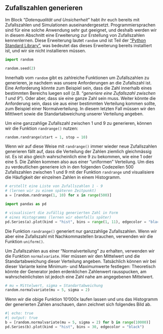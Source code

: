 

## Zufallszahlen generieren {#sec-random-numbers}

Im Block "*Datenqualität und Unsicherheit*" habt ihr euch bereits mit Zufallszahlen und Simulationen auseinandergesetzt. Programmiersprachen sind für eine solche Anwendung sehr gut geeignet, und deshalb werden wir in diesem Abschnitt eine Erweiterung zur Erstellung von Zufallszahlen kennenlernen. Diese Erweiterung lautet `random` und ist Teil der ["Python Standard Library"](https://en.wikibooks.org/wiki/Python_Programming/Standard_Library), was bedeutet das dieses Erweiterung bereits installiert ist, und wir sie nicht installieren müssen. 

```python
import random
```

```python
random.seed(2)
```

Innerhalb vom `random` gibt es zahlreiche Funktionen um Zufallszahlen zu generieren, je nachdem was unsere Anforderungen an die Zufallszahl ist. Eine Anforderung könnte zum Beispiel sein, dass die Zahl innerhalb eines bestimmten Bereichs luegen soll (z.B. "*generiere eine Zufallszahl zwischen 1 und 9*"). Oder aber, dass sie eine ganze Zahl sein muss. Weiter könnte die Anforderung sein, dass sie aus einer bestimmten Verteilung kommen sollte, zum Beispiel einer Normalverteilung. In diesem letzten Fall müssen wir den Mittlwert sowie die Standartabweichung unserer Verteilung angeben.

Um eine ganzzahlige Zufallszahl zwischen 1 und 9 zu generieren, können wir die Funktion `randrange()` nutzen:

```python
random.randrange(start = 1, stop = 10)
```

Wenn wir auf diese Weise mit `randrange()` immer wieder neue Zufallszahlen generieren fällt auf, dass die Verteilung der Zahlen ziemlich gleichmässig ist. Es ist also gleich wahrscheinlich eine 9 zu bekommen, wie eine 1 oder eine 5. Die Zahlen kommen also aus einer "uniformen" Verteilung. Um dies zu verdeutlichen generiere ich in den folgenden Codezeilen 500 Zufallszahlen zwischen 1 und 9 mit der Funktion `randrange` und visualisiere die Häufigkeit der einzelnen Zahlen in einem Histogramm. 

```python
# erstellt eine Liste von Zufallszahlen 1 - 9
# (lernen wir zu einem späteren Zeitpunkt)
a = [random.randrange(1, 10) for x in range(500)]

import pandas as pd

# visualisiert die zufällig generierten Zahl in Form 
# eines Histogramms (lernen wir ebenfalls später)
pd.Series(a).plot(kind = "hist", bins = range(1, 11), edgecolor = "black", align = "left", xticks = range(1, 10))
```

Die Funktion `randrange()` generiert nur ganzzahlige Zufallszahlen. Wenn wir aber eine Zufallszahl mit Nachkommastellen brauchen, verwenden wir die Funktion `uniform()`. 

Um Zufallszahlen aus einer "Normalverteilung" zu erhalten, verwenden wir die Funktion `normalvariate`. Hier müssen wir den Mittelwert und die Standartabweichung dieser Verteilung angeben. Tatsächlich können wir bei dieser Variante keine Minimum- und Maximumwerte festlegen: Theoretisch könnte der Generator jeden erdenklichen Zahlenwert rausspucken, am wahrscheinlichsten ist jedoch eine Zahl nahe am angegebenen Mittelwert.

```python
# mu = Mittelwert, sigma = Standartabweichung
random.normalvariate(mu = 5, sigma = 2)
```

Wenn wir die obige Funktion 10'000x laufen lassen und uns das Histogramm der generierten Zahlen anschauen, dann zeichnet sich folgendes Bild ab. 

```python
#| echo: true
#| output: true
b = [random.normalvariate(mu = 5, sigma = 2) for b in range(10000)]
pd.Series(b).plot(kind = "hist", bins = 30, edgecolor = "black")
```


